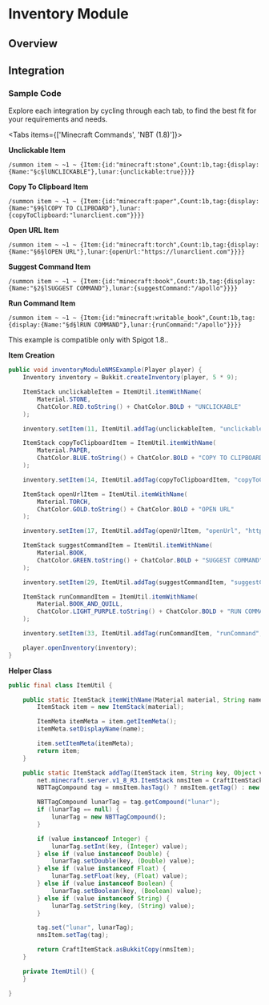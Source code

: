 
# Inventory Module

## Overview

## Integration

### Sample Code
Explore each integration by cycling through each tab, to find the best fit for your requirements and needs.

<Tabs items={['Minecraft Commands', 'NBT (1.8)']}>

<Tab>

**Unclickable Item**

`/summon item ~ ~1 ~ {Item:{id:"minecraft:stone",Count:1b,tag:{display:{Name:"§c§lUNCLICKABLE"},lunar:{unclickable:true}}}}`

**Copy To Clipboard Item**

`/summon item ~ ~1 ~ {Item:{id:"minecraft:paper",Count:1b,tag:{display:{Name:"§9§lCOPY TO CLIPBOARD"},lunar:{copyToClipboard:"lunarclient.com"}}}}`

**Open URL Item**

`/summon item ~ ~1 ~ {Item:{id:"minecraft:torch",Count:1b,tag:{display:{Name:"§6§lOPEN URL"},lunar:{openUrl:"https://lunarclient.com"}}}}`

**Suggest Command Item**

`/summon item ~ ~1 ~ {Item:{id:"minecraft:book",Count:1b,tag:{display:{Name:"§2§lSUGGEST COMMAND"},lunar:{suggestCommand:"/apollo"}}}}`

**Run Command Item**

`/summon item ~ ~1 ~ {Item:{id:"minecraft:writable_book",Count:1b,tag:{display:{Name:"§d§lRUN COMMAND"},lunar:{runCommand:"/apollo"}}}}`

</Tab>

<Tab>

<Callout type="info">
  This example is compatible only with Spigot 1.8..
</Callout>

**Item Creation**

```java
public void inventoryModuleNMSExample(Player player) {
    Inventory inventory = Bukkit.createInventory(player, 5 * 9);

    ItemStack unclickableItem = ItemUtil.itemWithName(
        Material.STONE,
        ChatColor.RED.toString() + ChatColor.BOLD + "UNCLICKABLE"
    );

    inventory.setItem(11, ItemUtil.addTag(unclickableItem, "unclickable", true));

    ItemStack copyToClipboardItem = ItemUtil.itemWithName(
        Material.PAPER,
        ChatColor.BLUE.toString() + ChatColor.BOLD + "COPY TO CLIPBOARD"
    );

    inventory.setItem(14, ItemUtil.addTag(copyToClipboardItem, "copyToClipboard", "lunarclient.com"));

    ItemStack openUrlItem = ItemUtil.itemWithName(
        Material.TORCH,
        ChatColor.GOLD.toString() + ChatColor.BOLD + "OPEN URL"
    );

    inventory.setItem(17, ItemUtil.addTag(openUrlItem, "openUrl", "https://lunarclient.com"));

    ItemStack suggestCommandItem = ItemUtil.itemWithName(
        Material.BOOK,
        ChatColor.GREEN.toString() + ChatColor.BOLD + "SUGGEST COMMAND"
    );

    inventory.setItem(29, ItemUtil.addTag(suggestCommandItem, "suggestCommand", "/apollo"));

    ItemStack runCommandItem = ItemUtil.itemWithName(
        Material.BOOK_AND_QUILL,
        ChatColor.LIGHT_PURPLE.toString() + ChatColor.BOLD + "RUN COMMAND"
    );

    inventory.setItem(33, ItemUtil.addTag(runCommandItem, "runCommand", "/apollo"));

    player.openInventory(inventory);
}
```

**Helper Class**

```java
public final class ItemUtil {

    public static ItemStack itemWithName(Material material, String name) {
        ItemStack item = new ItemStack(material);

        ItemMeta itemMeta = item.getItemMeta();
        itemMeta.setDisplayName(name);

        item.setItemMeta(itemMeta);
        return item;
    }

    public static ItemStack addTag(ItemStack item, String key, Object value) {
        net.minecraft.server.v1_8_R3.ItemStack nmsItem = CraftItemStack.asNMSCopy(item);
        NBTTagCompound tag = nmsItem.hasTag() ? nmsItem.getTag() : new NBTTagCompound();

        NBTTagCompound lunarTag = tag.getCompound("lunar");
        if (lunarTag == null) {
            lunarTag = new NBTTagCompound();
        }

        if (value instanceof Integer) {
            lunarTag.setInt(key, (Integer) value);
        } else if (value instanceof Double) {
            lunarTag.setDouble(key, (Double) value);
        } else if (value instanceof Float) {
            lunarTag.setFloat(key, (Float) value);
        } else if (value instanceof Boolean) {
            lunarTag.setBoolean(key, (Boolean) value);
        } else if (value instanceof String) {
            lunarTag.setString(key, (String) value);
        }

        tag.set("lunar", lunarTag);
        nmsItem.setTag(tag);

        return CraftItemStack.asBukkitCopy(nmsItem);
    }

    private ItemUtil() {
    }

}
```

</Tab>

</Tabs>
